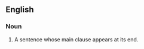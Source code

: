 ==English==

===Noun===
{{en-noun|sg=[[periodic]] [[sentence]]}}

# {{rhetoric}} A sentence whose main clause appears at its end.
{{examples-right|sense=periodic sentences|width=75%|examples='''''Periodic sentence''''': By bringing the main point toward the end, close to following sentences that build on it, the periodic sentence can convey complex ideas.<br>'''''Non-periodic sentence''''': The non-periodic sentence, though starting strongly, can lose the reader by introducing important but subordinate points at the end.}}